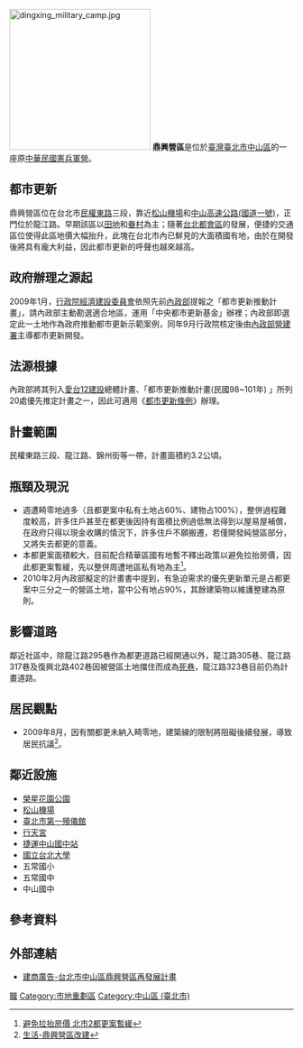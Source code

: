 [[File:dingxing_military_camp.jpg|250px]]
'''鼎興營區'''是位於[[臺灣|臺灣]][[臺北市|臺北市]][[中山區_(臺北市)|中山區]]的一座原[[中華民國憲兵|中華民國憲兵]][[軍營|軍營]]。

== 都市更新 ==
鼎興營區位在台北市[[民權東路|民權東路]]三段，靠近[[台北松山機場|松山機場]]和[[中山高速公路|中山高速公路(國道一號)]]，正門位於龍江路。早期該區以[[田地|田地]]和[[眷村|眷村]]為主；隨著[[台北都會區|台北都會區]]的發展，便捷的交通區位使得此區地價大幅抬升，此塊在台北市內已鮮見的大面積國有地，由於在開發後將具有龐大利益，因此都市更新的呼聲也越來越高。

== 政府辦理之源起 ==
2009年1月，[[行政院經濟建設委員會|行政院經濟建設委員會]]依照先前[[中華民國內政部|內政部]]提報之「都市更新推動計畫」，請內政部主動勘選適合地區，運用「中央都市更新基金」辦裡；內政部即選定此一土地作為政府推動都市更新示範案例，同年9月行政院核定後由[[內政部營建署|內政部營建署]]主導都市更新開發。

== 法源根據 ==
內政部將其列入[[愛台12建設|愛台12建設]]總體計畫、「都市更新推動計畫(民國98~101年) 」所列20處優先推定計畫之一，因此可適用《[[都市更新條例|都市更新條例]]》辦理。

== 計畫範圍 ==
民權東路三段、龍江路、錦州街等一帶，計畫面積約3.2公頃。

== 瓶頸及現況 ==
* 週遭畸零地過多（且都更案中私有土地占60%、建物占100%），整併過程難度較高，許多住戶甚至在都更後因持有面積比例過低無法得到以屋易屋補償，在政府只得以現金收購的情況下，許多住戶不願搬遷，若僅開發純營區部分，又將失去都更的意義。
* 本都更案面積較大，目前配合精華區國有地暫不釋出政策以避免拉抬房價，因此都更案暫緩，先以整併周遭地區私有地為主<ref>[http://blog.udn.com/ajwin/3985568 避免拉抬房價 北市2都更案暫緩]</ref>。
*2010年2月內政部擬定的計畫書中提到，有急迫需求的優先更新單元是占都更案中三分之一的營區土地，當中公有地占90%，其餘建築物以維護整建為原則。

== 影響道路 ==
鄰近社區中，除龍江路295巷作為都更道路已經開通以外，龍江路305巷、龍江路317巷及復興北路402巷因被營區土地擋住而成為[[死巷|死巷]]，龍江路323巷目前仍為計畫道路。

== 居民觀點 ==
* 2009年8月，因有關都更未納入畸零地，建築線的限制將阻礙後續發展，導致居民抗議<ref>[http://leonard727.pixnet.net/blog/post/29079339-%5B%E7%94%9F%E6%B4%BB%5D%E9%BC%8E%E8%88%88%E7%87%9F%E5%8D%80%E6%94%B9%E5%BB%BA 生活-鼎興營區改建]</ref>。

== 鄰近設施 ==
* [[榮星花園公園|榮星花園公園]]
* [[台北國際航空站|松山機場]]
* [[臺北市第一殯儀館|臺北市第一殯儀館]]
* [[行天宮|行天宮]]
* [[捷運中山國中站|捷運中山國中站]]
* [[國立台北大學|國立台北大學]]
* 五常國小
* 五常國中
* 中山國中

== 參考資料 ==
{{reflist}}

== 外部連結 ==
*[http://www.kcurban.com.tw/20090413/jhongshan_01.htm 建商廣告-台北市中山區鼎興營區再發展計畫]{{Dead link|date=2019年12月 |bot=InternetArchiveBot |fix-attempted=yes }}

{{中華民國軍事}}

[[Category:台灣軍事設施|職]]
[[Category:市地重劃區|Category:市地重劃區]]
[[Category:中山區_(臺北市)|Category:中山區 (臺北市)]]